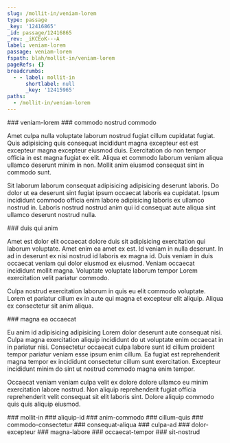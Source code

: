 ```yaml
---
slug: /mollit-in/veniam-lorem
type: passage
_key: '12416865'
_id: passage/12416865
_rev: _iKCEoK---A
label: veniam-lorem
passage: veniam-lorem
fspath: blah/mollit-in/veniam-lorem
pageRefs: {}
breadcrumbs:
  - - label: mollit-in
      shortlabel: null
      _key: '12415965'
paths:
  - /mollit-in/veniam-lorem
---
```


<NuggetArea>
<Passage slug="/mollit-in/veniam-lorem" type="passage" _key="12416865" _id="passage/12416865" _rev="_iKCEoK---A" label="veniam-lorem" passage="veniam-lorem" fspath="blah/mollit-in/veniam-lorem" paths="/mollit-in/veniam-lorem">
<NuggetBody>
### veniam-lorem

</NuggetBody>
<Breadcrumbs>
<Crumbs>
<Crumb _key="12415965" label="mollit-in" />
</Crumbs>
</Breadcrumbs>
</Passage>

<NuggetsInbound>
</NuggetsInbound>
<NuggetsOutbound>
<Nugget direction="outbound" type="nugget" _key="27cc4621-7cb0-4dac-b19e-0363c9e385da" _id="nugget/27cc4621-7cb0-4dac-b19e-0363c9e385da" _rev="_iKCEoKW--_" fspath="blah/mollit-in/veniam-lorem/commodo-nostrud-commodo.md" label="commodo nostrud commodo" paths="/mollit-in/veniam-lorem/commodo-nostrud-commodo" slug="/mollit-in/veniam-lorem/commodo-nostrud-commodo">
<NuggetBody>
### commodo nostrud commodo

Amet culpa nulla voluptate laborum nostrud fugiat cillum cupidatat fugiat. Quis adipisicing quis consequat incididunt magna excepteur est est excepteur magna excepteur eiusmod duis. Exercitation do non tempor officia in est magna fugiat ex elit. Aliqua et commodo laborum veniam aliqua ullamco deserunt minim in non. Mollit anim eiusmod consequat sint in commodo sunt.

Sit laborum laborum consequat adipisicing adipisicing deserunt laboris. Do dolor ut ea deserunt sint fugiat ipsum occaecat laboris ea cupidatat. Ipsum incididunt commodo officia enim labore adipisicing laboris ex ullamco nostrud in. Laboris nostrud nostrud anim qui id consequat aute aliqua sint ullamco deserunt nostrud nulla.

</NuggetBody>
</Nugget>

<Nugget direction="outbound" type="nugget" _key="638817f8-969e-465b-af91-eb6f9059ce57" _id="nugget/638817f8-969e-465b-af91-eb6f9059ce57" _rev="_iKCEoKq--A" fspath="blah/mollit-in/veniam-lorem/duis-qui-anim.md" label="duis qui anim" paths="/mollit-in/veniam-lorem/duis-qui-anim" slug="/mollit-in/veniam-lorem/duis-qui-anim">
<NuggetBody>
### duis qui anim

Amet est dolor elit occaecat dolore duis sit adipisicing exercitation qui laborum voluptate. Amet enim ea amet ex est. Id veniam in nulla deserunt. In ad in deserunt ex nisi nostrud id laboris ex magna id. Duis veniam in duis occaecat veniam qui dolor eiusmod ex eiusmod. Veniam occaecat incididunt mollit magna. Voluptate voluptate laborum tempor Lorem exercitation velit pariatur commodo.

Culpa nostrud exercitation laborum in quis eu elit commodo voluptate. Lorem et pariatur cillum ex in aute qui magna et excepteur elit aliquip. Aliqua ex consectetur sit anim aliqua.

</NuggetBody>
</Nugget>

<Nugget direction="outbound" type="nugget" _key="68edbd89-b486-44e2-a429-ee8fb4ff583a" _id="nugget/68edbd89-b486-44e2-a429-ee8fb4ff583a" _rev="_iKCEoKu---" fspath="blah/mollit-in/veniam-lorem/magna-ea-occaecat.md" label="magna ea occaecat" paths="/mollit-in/veniam-lorem/magna-ea-occaecat" slug="/mollit-in/veniam-lorem/magna-ea-occaecat">
<NuggetBody>
### magna ea occaecat

Eu anim id adipisicing adipisicing Lorem dolor deserunt aute consequat nisi. Culpa magna exercitation aliquip incididunt do ut voluptate enim occaecat in in pariatur nisi. Consectetur occaecat culpa labore sunt id cillum proident tempor pariatur veniam esse ipsum enim cillum. Ea fugiat est reprehenderit magna tempor ex incididunt consectetur cillum sunt exercitation. Excepteur incididunt minim do sint ut nostrud commodo magna enim tempor.

Occaecat veniam veniam culpa velit ex dolore dolore ullamco eu minim exercitation labore nostrud. Non aliquip reprehenderit fugiat officia reprehenderit velit consequat sit elit laboris sint. Dolore aliquip commodo quis quis aliquip eiusmod.

</NuggetBody>
</Nugget>

</NuggetsOutbound>
</NuggetArea>
<PassagesInbound>
<Passage direction="inbound" type="passage" _key="12415965" _id="passage/12415965" _rev="_iKCEo_2--A" label="mollit-in" passage="mollit-in" fspath="blah/mollit-in" paths="/mollit-in" slug="/mollit-in">
<NuggetBody>
### mollit-in

</NuggetBody>
</Passage>

</PassagesInbound>
<PassagesOutbound>
<Passage direction="outbound" type="passage" _key="12416868" _id="passage/12416868" _rev="_iKCEoK---B" label="aliquip-id" passage="aliquip-id" fspath="blah/mollit-in/veniam-lorem/aliquip-id" paths="/mollit-in/veniam-lorem/aliquip-id" slug="/mollit-in/veniam-lorem/aliquip-id">
<NuggetBody>
### aliquip-id

</NuggetBody>
</Passage>

<Passage direction="outbound" type="passage" _key="12416877" _id="passage/12416877" _rev="_iKCEoKG---" label="anim-commodo" passage="anim-commodo" fspath="blah/mollit-in/veniam-lorem/anim-commodo" paths="/mollit-in/veniam-lorem/anim-commodo" slug="/mollit-in/veniam-lorem/anim-commodo">
<NuggetBody>
### anim-commodo

</NuggetBody>
</Passage>

<Passage direction="outbound" type="passage" _key="12416886" _id="passage/12416886" _rev="_iKCEoKO---" label="cillum-quis" passage="cillum-quis" fspath="blah/mollit-in/veniam-lorem/cillum-quis" paths="/mollit-in/veniam-lorem/cillum-quis" slug="/mollit-in/veniam-lorem/cillum-quis">
<NuggetBody>
### cillum-quis

</NuggetBody>
</Passage>

<Passage direction="outbound" type="passage" _key="12416897" _id="passage/12416897" _rev="_iKCEoKW--A" label="commodo-consectetur" passage="commodo-consectetur" fspath="blah/mollit-in/veniam-lorem/commodo-consectetur" paths="/mollit-in/veniam-lorem/commodo-consectetur" slug="/mollit-in/veniam-lorem/commodo-consectetur">
<NuggetBody>
### commodo-consectetur

</NuggetBody>
</Passage>

<Passage direction="outbound" type="passage" _key="12416906" _id="passage/12416906" _rev="_iKCEoKe---" label="consequat-aliqua" passage="consequat-aliqua" fspath="blah/mollit-in/veniam-lorem/consequat-aliqua" paths="/mollit-in/veniam-lorem/consequat-aliqua" slug="/mollit-in/veniam-lorem/consequat-aliqua">
<NuggetBody>
### consequat-aliqua

</NuggetBody>
</Passage>

<Passage direction="outbound" type="passage" _key="12416915" _id="passage/12416915" _rev="_iKCEoKi--_" label="culpa-ad" passage="culpa-ad" fspath="blah/mollit-in/veniam-lorem/culpa-ad" paths="/mollit-in/veniam-lorem/culpa-ad" slug="/mollit-in/veniam-lorem/culpa-ad">
<NuggetBody>
### culpa-ad

</NuggetBody>
</Passage>

<Passage direction="outbound" type="passage" _key="12416924" _id="passage/12416924" _rev="_iKCEoKm--_" label="dolor-excepteur" passage="dolor-excepteur" fspath="blah/mollit-in/veniam-lorem/dolor-excepteur" paths="/mollit-in/veniam-lorem/dolor-excepteur" slug="/mollit-in/veniam-lorem/dolor-excepteur">
<NuggetBody>
### dolor-excepteur

</NuggetBody>
</Passage>

<Passage direction="outbound" type="passage" _key="12416937" _id="passage/12416937" _rev="_iKCEoKu--_" label="magna-labore" passage="magna-labore" fspath="blah/mollit-in/veniam-lorem/magna-labore" paths="/mollit-in/veniam-lorem/magna-labore" slug="/mollit-in/veniam-lorem/magna-labore">
<NuggetBody>
### magna-labore

</NuggetBody>
</Passage>

<Passage direction="outbound" type="passage" _key="12416946" _id="passage/12416946" _rev="_iKCEoKy--A" label="occaecat-tempor" passage="occaecat-tempor" fspath="blah/mollit-in/veniam-lorem/occaecat-tempor" paths="/mollit-in/veniam-lorem/occaecat-tempor" slug="/mollit-in/veniam-lorem/occaecat-tempor">
<NuggetBody>
### occaecat-tempor

</NuggetBody>
</Passage>

<Passage direction="outbound" type="passage" _key="12416955" _id="passage/12416955" _rev="_iKCEoK6--A" label="sit-nostrud" passage="sit-nostrud" fspath="blah/mollit-in/veniam-lorem/sit-nostrud" paths="/mollit-in/veniam-lorem/sit-nostrud" slug="/mollit-in/veniam-lorem/sit-nostrud">
<NuggetBody>
### sit-nostrud

</NuggetBody>
</Passage>

</PassagesOutbound>